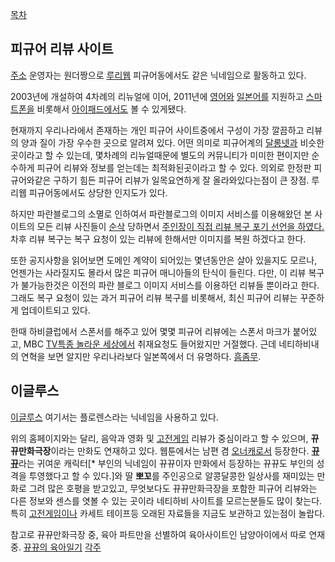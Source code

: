 [[목차]]
== 피규어 리뷰 사이트 ==
[http://www.netyhobby.com/ 주소]
운영자는 원더짱으로 [[루리웹]] 피규어동에서도 같은 닉네임으로 활동하고 있다.

2003년에 개설하여 4차례의 리뉴얼에 이어, 2011년에 [[영어]]와 [[일본어]]를 지원하고 [[스마트폰]]을 비롯해서 [[아이패드]]에서도 볼 수 있게됐다.

현재까지 우리나라에서 존재하는 개인 피규어 사이트중에서 구성이 가장 깔끔하고 리뷰의 양과 질이 가장 우수한 곳으로 알려져 있다. 어떤 의미로 피규어계의 [[달롱넷]]과 비슷한 곳이라고 할 수 있는데, 몇차례의 리뉴얼때문에 별도의 커뮤니티가 미미한 편이지만 순수하게 피규어 리뷰와 정보를 얻는데는 최적화된곳이라고 할 수 있다. 의외로 한정판 피규어와같은 구하기 힘든 피규어 리뷰가 일목요연하게 잘 올라와있다는점이 큰 장점. 루리웹 피규어동에서도 상당한 인지도가 있다.

하지만 파란블로그의 소멸로 인하여서 파란블로그의 이미지 서비스를 이용해왔던 본 사이트의 모든 리뷰 사진들이 [[순삭]] 당하면서 [http://netyhobby.com/24441#1 주인장이 직접 리뷰 복구 포기 선언을 하였다.] 차후 리뷰 복구는 복구 요청이 있는 리뷰에 한해서만 이미지를 복원 하겠다고 한다.

또한 공지사항을 읽어보면 도메인 계약이 되어있는 몇년동안은 살아 있을지도 모르나, 언젠가는 사라질지도 몰라서 많은 피규어 매니아들의 탄식이 들린다. 다만, 이 리뷰 복구가 불가능한것은 이전의 파란 블로그 이미지 서비스를 이용하던 리뷰들 뿐이라고 한다. 그래도 복구 요청이 있는 과거 피규어 리뷰 복구를 비롯해서, 최신 피규어 리뷰는 꾸준하게 업데이트되고 있다.

한때 하비클럽에서 스폰서를 해주고 있어 몇몇 피규어 리뷰에는 스폰서 마크가 붙어있고, MBC [[TV특종 놀라운 세상]]에서 취재요청도 들어왔지만 거절했다. 근데 네티하비내의 연혁을 보면 알지만 우리나라보다 일본쪽에서 더 유명하다. [[흠좀무]].

== 이글루스 ==
[http://netyhobby.egloos.com/ 이글루스]
여기서는 플로렌스라는 닉네임을 사용하고 있다.

위의 홈페이지와는 달리, 음악과 영화 및 [[고전게임]] 리뷰가 중심이라고 할 수 있으며, '''뀨뀨만화극장'''이라는 만화도 연재하고 있다. 웹툰에서는 남편 겸 [[오너캐]]로서 등장한다. '''[[뀨뀨]]'''라는 귀여운 캐릭터[* 부인의 닉네임이 뀨뀨이자 만화에서 등장하는 뀨뀨도 부인의 성격을 투영했다고 할 수 있다.]와 딸 '''뽀꼬'''를 주인공으로 알콩달콩한 일상사를 재미있는 만화로 그려 많은 호평을 받고있고, 무엇보다도 뀨뀨만화극장을 포함한 피규어 리뷰와는 다른 정보와 센스를 엿볼 수 있는 곳이라 네티하비 사이트를 모르는분들도 많이 찾는다. 특히 [[고전게임]]이나 카세트 테이프등 오래된 자료들을 지금도 보관하고 있는점이 놀랍다.

참고로 뀨뀨만화극장 중, 육아 파트만을 선별하여 육아사이트인 남양아이에서 따로 연재중. [http://bbs.namyangi.com/column/List.asp?column_no=541&fd_use_yn=01 뀨뀨의 육아일기]
[[각주]]
